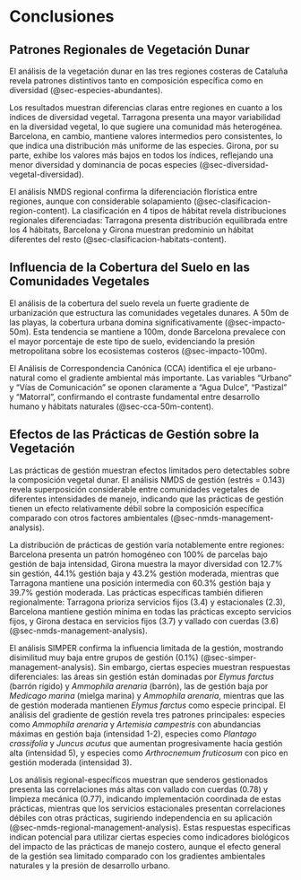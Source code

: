 # Conclusiones {#sec-conclusiones}

## Patrones Regionales de Vegetación Dunar {#sec-patrones-regionales}

El análisis de la vegetación dunar en las tres regiones costeras de Cataluña revela patrones distintivos tanto en composición específica como en diversidad (@sec-especies-abundantes).

Los resultados muestran diferencias claras entre regiones en cuanto a los índices de diversidad vegetal. Tarragona presenta una mayor variabilidad en la diversidad vegetal, lo que sugiere una comunidad más heterogénea. Barcelona, en cambio, mantiene valores intermedios pero consistentes, lo que indica una distribución más uniforme de las especies. Girona, por su parte, exhibe los valores más bajos en todos los índices, reflejando una menor diversidad y dominancia de pocas especies (@sec-diversidad-vegetal-diversidad).

El análisis NMDS regional confirma la diferenciación florística entre regiones, aunque con considerable solapamiento (@sec-clasificacion-region-content). La clasificación en 4 tipos de hábitat revela distribuciones regionales diferenciadas: Tarragona presenta distribución equilibrada entre los 4 hábitats, Barcelona y Girona muestran predominio un hábitat diferentes del resto (@sec-clasificacion-habitats-content).

## Influencia de la Cobertura del Suelo en las Comunidades Vegetales {#sec-influencia-cobertura}

El análisis de la cobertura del suelo revela un fuerte gradiente de urbanización que estructura las comunidades vegetales dunares. A 50m de las playas, la cobertura urbana domina significativamente (@sec-impacto-50m). Esta tendencia se mantiene a 100m, donde Barcelona prevalece con el mayor porcentaje de este tipo de suelo, evidenciando la presión metropolitana sobre los ecosistemas costeros (@sec-impacto-100m).

El Análisis de Correspondencia Canónica (CCA) identifica el eje urbano-natural como el gradiente ambiental más importante. Las variables "Urbano" y "Vías de Comunicación" se oponen claramente a "Agua Dulce", "Pastizal" y "Matorral", confirmando el contraste fundamental entre desarrollo humano y hábitats naturales (@sec-cca-50m-content).

## Efectos de las Prácticas de Gestión sobre la Vegetación {#sec-efectos-gestion}

Las prácticas de gestión muestran efectos limitados pero detectables sobre la composición vegetal dunar. El análisis NMDS de gestión (estrés = 0.143) revela superposición considerable entre comunidades vegetales de diferentes intensidades de manejo, indicando que las prácticas de gestión tienen un efecto relativamente débil sobre la composición específica comparado con otros factores ambientales (@sec-nmds-management-analysis).

La distribución de prácticas de gestión varía notablemente entre regiones: Barcelona presenta un patrón homogéneo con 100% de parcelas bajo gestión de baja intensidad, Girona muestra la mayor diversidad con 12.7% sin gestión, 44.1% gestión baja y 43.2% gestión moderada, mientras que Tarragona mantiene una posición intermedia con 60.3% gestión baja y 39.7% gestión moderada. Las prácticas específicas también difieren regionalmente: Tarragona prioriza servicios fijos (3.4) y estacionales (2.3), Barcelona mantiene gestión mínima en todas las prácticas excepto servicios fijos, y Girona destaca en servicios fijos (3.7) y vallado con cuerdas (3.6) (@sec-nmds-management-analysis).

El análisis SIMPER confirma la influencia limitada de la gestión, mostrando disimilitud muy baja entre grupos de gestión (0.1%) (@sec-simper-management-analysis). Sin embargo, ciertas especies muestran respuestas diferenciales: las áreas sin gestión están dominadas por *Elymus farctus* (barrón rígido) y *Ammophila arenaria* (barrón), las de gestión baja por *Medicago marina* (mielga marina) y *Ammophila arenaria*, mientras que las de gestión moderada mantienen *Elymus farctus* como especie principal. El análisis del gradiente de gestión revela tres patrones principales: especies como *Ammophila arenaria* y *Artemisia campestris* con abundancias máximas en gestión baja (intensidad 1-2), especies como *Plantago crassifolia* y *Juncus acutus* que aumentan progresivamente hacia gestión alta (intensidad 5), y especies como *Arthrocnemum fruticosum* con pico en gestión moderada (intensidad 3).

Los análisis regional-específicos muestran que senderos gestionados presenta las correlaciones más altas con vallado con cuerdas (0.78) y limpieza mecánica (0.77), indicando implementación coordinada de estas prácticas, mientras que los servicios estacionales presentan correlaciones débiles con otras prácticas, sugiriendo independencia en su aplicación (@sec-nmds-regional-management-analysis). Estas respuestas específicas indican potencial para utilizar ciertas especies como indicadores biológicos del impacto de las prácticas de manejo costero, aunque el efecto general de la gestión sea limitado comparado con los gradientes ambientales naturales y la presión de desarrollo urbano.
